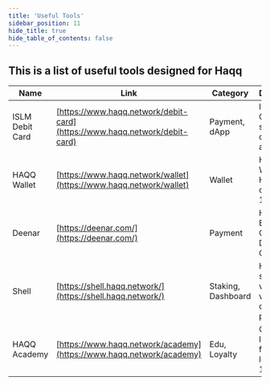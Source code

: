 ```yaml
---
title: 'Useful Tools'
sidebar_position: 11
hide_title: true
hide_table_of_contents: false
---
```



<PageTitle iconUrl="img/haqq-icon.svg" title="Haqq Useful Tools" />

## This is a list of useful tools designed for Haqq

| Name | Link | Category | Description |
|------|------|----------|-------------|
| ISLM Debit Card | [https://www.haqq.network/debit-card](https://www.haqq.network/debit-card) | Payment, dApp | ISLM Visa Card – spend crypto anywhere. |
| HAQQ Wallet | [https://www.haqq.network/wallet](https://www.haqq.network/wallet) | Wallet | HAQQ Wallet: Halal crypto for 1.4M users. |
| Deenar | [https://deenar.com/](https://deenar.com/) | Payment | Halal Gold-Backed Crypto: 1 DEEN = 1g Gold. |
| Shell | [https://shell.haqq.network/](https://shell.haqq.network/) | Staking, Dashboard | HAQQ staking, voting & validator dashboard platform. |
| HAQQ Academy | [https://www.haqq.network/academy](https://www.haqq.network/academy) | Edu, Loyalty | Crypto & Islamic finance: 19 lessons, 108 mins. |
